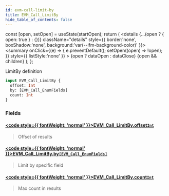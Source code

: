 ```yaml
---
id: evm-call-limit-by
title: EVM_Call_LimitBy
hide_table_of_contents: false
---
```







  const [open, setOpen] = useState(startOpen);
  return (
    <details {...(open ? { open: true } : {})} className="details" style={{ border:'none', boxShadow:'none', background:'var(--ifm-background-color)' }}>
      <summary
        onClick={(e) => {
          e.preventDefault();
          setOpen((open) => !open);
        }}
        style={{ listStyle:'none' }}
      >
      {open ? dataOpen : dataClose}
      </summary>
      {open && children}
    </details>
  );
};








LimitBy definition


```graphql
input EVM_Call_LimitBy {
  offset: Int
  by: [EVM_Call_EnumFields]
  count: Int
}
```




### Fields

#### [<code style={{ fontWeight: 'normal' }}>EVM_Call_LimitBy.<b>offset</b></code>](#)<Bullet />[`Int`](/docs/graphql-reference/scalars/int) <Badge class="badge badge--secondary" text="scalar"/> 
> 
> 
> Offset of results
> 

#### [<code style={{ fontWeight: 'normal' }}>EVM_Call_LimitBy.<b>by</b></code>](#)<Bullet />[`[EVM_Call_EnumFields]`](/docs/graphql-reference/enums/evm-call-enum-fields) <Badge class="badge badge--secondary" text="list"/> <Badge class="badge badge--secondary" text="enum"/> 
> 
> 
> Limit by specific field
> 

#### [<code style={{ fontWeight: 'normal' }}>EVM_Call_LimitBy.<b>count</b></code>](#)<Bullet />[`Int`](/docs/graphql-reference/scalars/int) <Badge class="badge badge--secondary" text="scalar"/> 
> 
> 
> Max count in results
> 




